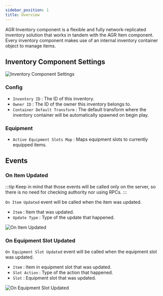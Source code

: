 ```yaml
---
sidebar_position: 1
title: Overview
---
```



AGR Inventory component is a flexible and fully network-replicated inventory
solution that works in tandem with the AGR Item component.
Every inventory component makes use of an internal inventory container object
to manage items.

## Inventory Component Settings

![Inventory Component Settings](_static/img/overview/class-settings.png)

### Config
* `Inventory ID` : The ID of this inventory.
* `Owner ID` : The ID of the owner this inventory belongs to.
* `Container Default Transform` : The default transform where the inventory
container will be automatically spawned on begin play.

### Equipment
* `Active Equipment Slots Map` : Maps equipment slots to currently equipped items.

## Events
### On Item Updated

:::tip
Keep in mind that those events will be called only on the server, so there is
no need for checking authority nor using RPCs.
:::

`On Item Updated` event will be called when the item was updated.
* `Item` <Step text="1"/> : Item that was updated.
* `Update Type` <Step text="2"/> : Type of the update that happened.

![On Item Updated](_static/img/overview/on-item-updated.png)

### On Equipment Slot Updated

`On Equipment Slot Updated` event will be called when the equipment slot was updated.
* `Item` <Step text="1"/> : Item in equipment slot that was updated.
* `Slot Action` <Step text="2"/> : Type of the action that happened.
* `Slot` <Step text="3"/> : Equipment slot that was updated.

![On Equipment Slot Updated](_static/img/overview/on-equipment-slot-updated.png)